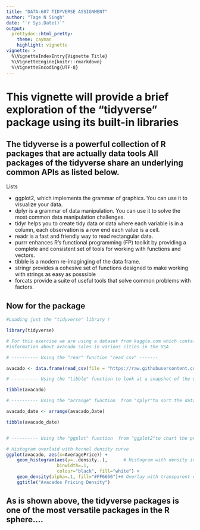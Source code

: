 ```yaml
---
title: "DATA-607 TIDYVERSE ASSIGNMENT"
author: "Tage N Singh"
date: "`r Sys.Date()`"
output:
  prettydoc::html_pretty:
    theme: cayman
    highlight: vignette
vignette: >
  %\VignetteIndexEntry{Vignette Title}
  %\VignetteEngine{knitr::rmarkdown}
  %\VignetteEncoding{UTF-8}
---
```


This vignette will provide a brief exploration of the "tidyverse" package using its built-in libraries
======================================================================================================

The tidyverse is a powerful collection of R packages that are actually data tools  All packages of the tidyverse share an underlying  common APIs as listed below. 
-------------------------------------------------------------------------------

Lists

- ggplot2, which implements the grammar of graphics. You can use it to visualize your data.
- dplyr is a grammar of data manipulation. You can use it to solve the most common data manipulation challenges.
- tidyr helps you to create tidy data or data where each variable is in a column, each observation is a row end each value is a cell.
- readr is a fast and friendly way to read rectangular data.
- purrr enhances R’s functional programming (FP) toolkit by providing a complete and consistent set of tools for working with functions and vectors.
- tibble is a modern re-imaginging of the data frame.
- stringr provides a cohesive set of functions designed to make working with strings as easy as posssible
-  forcats provide a suite of useful tools that solve common problems with factors.

Now for the package
-------------------

```r
#Loading just the "tidyverse" library !

library(tidyverse)

```

```r

# For this exercise we are using a dataset from kaggle.com which contain 
#information about avacado sales in various cities in the USA

# ---------- Using the "rear" function "read_csv" -------

avacado <- data.frame(read_csv(file = "https://raw.githubusercontent.com/tagensingh/SPS-DATA607-TIDYVERSE/main/avocado.csv"))

# ---------- Using the "tibble" function to look at a snapshot of the dataframe -------

tibble(avacado)

```

```r

# ---------- Using the "arrange" function  from "dplyr"to sort the dataframe by date-------

avacado_date <- arrange(avacado,Date)

tibble(avacado_date)


# ---------- Using the "ggplot" function  from "ggplot2"to chart the pricing density of avacados-------

# Histogram overlaid with kernel density curve
ggplot(avacado, aes(x=AveragePrice)) + 
    geom_histogram(aes(y=..density..),      # Histogram with density instead of count on y-axis
                   binwidth=.1,
                   colour="black", fill="white") +
    geom_density(alpha=.1, fill="#FF6666")+# Overlay with transparent density plot
    ggtitle("Avacados Pricing Density")
```

As is shown above, the tidyverse packages is one of the most versatile packages in the R sphere....
----------------------------------------------------------------------------------------------------
